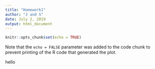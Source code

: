 ```yaml
---
title: "Homework1"
author: "J and S"
date: July 2, 2019
output: html_document
---
```


```r
knitr::opts_chunk$set(echo = TRUE)
```


Note that the `echo = FALSE` parameter was added to the code chunk to prevent printing of the R code that generated the plot.


hello